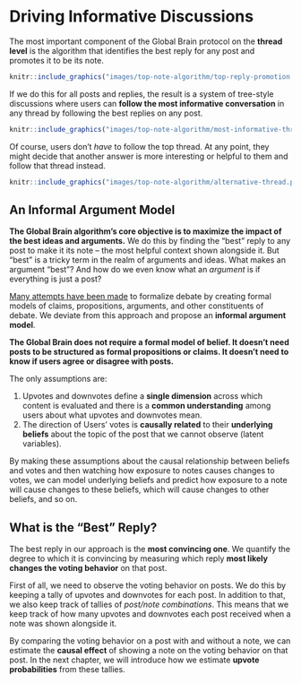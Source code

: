 # Driving Informative Discussions

The most important component of the Global Brain protocol on the **thread level** is the algorithm that identifies the best reply for any post and promotes it to be its note.

```r
knitr::include_graphics("images/top-note-algorithm/top-reply-promotion.png")

```

If we do this for all posts and replies, the result is a system of tree-style discussions where users can **follow the most informative conversation** in any thread by following the best replies on any post.

```r
knitr::include_graphics("images/top-note-algorithm/most-informative-thread.png")

```

Of course, users don't *have* to follow the top thread.
At any point, they might decide that another answer is more interesting or helpful to them and follow that thread instead.

```r
knitr::include_graphics("images/top-note-algorithm/alternative-thread.png")

```


## An Informal Argument Model {#informal-argument-model}

**The Global Brain algorithm's core objective is to maximize the impact of the best ideas and arguments.**
We do this by finding the "best" reply to any post to make it its note -- the most helpful context shown alongside it.
But "best" is a tricky term in the realm of arguments and ideas.
What makes an argument "best"?
And how do we even know what an *argument* is if everything is just a post?

[Many attempts have been made](https://en.wikipedia.org/wiki/Argument_map) to formalize debate by creating formal models of claims, propositions, arguments, and other constituents of debate.
We deviate from this approach and propose an **informal argument model**.

**The Global Brain does not require a formal model of belief. It doesn't need posts to be structured as formal propositions or claims. It doesn't need to know if users agree or disagree with posts.**

The only assumptions are:

1. Upvotes and downvotes define a **single dimension** across which content is evaluated and there is a **common understanding** among users about what upvotes and downvotes mean.
2. The direction of Users' votes is **causally related** to their **underlying beliefs** about the topic of the post that we cannot observe (latent variables).

By making these assumptions about the causal relationship between beliefs and votes and then watching how exposure to notes causes changes to votes, we can model underlying beliefs and predict how exposure to a note will cause changes to these beliefs, which will cause changes to other beliefs, and so on.


## What is the "Best" Reply?

The best reply in our approach is the **most convincing one**.
We quantify the degree to which it is convincing by measuring which reply **most likely changes the voting behavior** on that post.

First of all, we need to observe the voting behavior on posts.
We do this by keeping a tally of upvotes and downvotes for each post.
In addition to that, we also keep track of tallies of *post/note combinations*.
This means that we keep track of how many upvotes and downvotes each post received when a note was shown alongside it.

By comparing the voting behavior on a post with and without a note, we can estimate the **causal effect** of showing a note on the voting behavior on that post.
In the next chapter, we will introduce how we estimate **upvote probabilities** from these tallies.


<!-- NOTES: -->

<!-- Chat Felix/Johannes -->

<!-- also hier geht es ja, darum, dass sich die besten Ideen und Argumente verbreiten und bei den Richtigen Leuten ankommen -->

<!-- Ein großer Teil davon ist überhaupt ein gemeinsames Verständnis davon zu haben, was überhaupt fakten sind -->

<!-- Es geht darum information zu identifizieren, die etwas bewirkt. Bzw zu identifizieren wo es etwas bewirken kann. -->
<!-- It is about identifying information that has an effect. Or rather, identifying where it can have an effect. -->

<!-- --- -->

<!-- exploration/exploitation trade-off -->

<!-- Thompson Sampling -->
